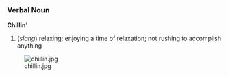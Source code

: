 =={{en}}==
===Verbal Noun===
'''Chillin''''
# (''slang'') relaxing; enjoying a time of relaxation; not rushing to accomplish anything

[[Image:chillin.jpg]]